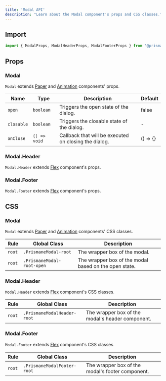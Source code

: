 ---
title: 'Modal API'
description: "Learn about the Modal component's props and CSS classes."
---

## Import

```js
import { ModalProps, ModalHeaderProps, ModalFooterProps } from '@prismane/core';
```

## Props

### Modal

`Modal` extends [Paper](/docs/components-api/paper-api) and [Animation](/docs/components-api/animation-api) components' props.

| Name       | Type         | Description                                           | Default  |
| ---------- | ------------ | ----------------------------------------------------- | -------- |
| `open`     | `boolean`    | Triggers the open state of the dialog.                | false    |
| `closable` | `boolean`    | Triggers the closable state of the dialog.            | -        |
| `onClose`  | `() => void` | Callback that will be executed on closing the dialog. | () => {} |

### Modal.Header

`Modal.Header` extends [Flex](/docs/components-api/flex-api) component's props.

### Modal.Footer

`Modal.Footer` extends [Flex](/docs/components-api/flex-api) component's props.

## CSS

### Modal

`Modal` extends [Paper](/docs/components-api/paper-api) and [Animation](/docs/components-api/animation-api) components' CSS classes.

| Rule   | Global Class               | Description                                           |
| ------ | -------------------------- | ----------------------------------------------------- |
| `root` | `.PrismaneModal-root`      | The wrapper box of the modal.                         |
| `root` | `.PrismaneModal-root-open` | The wrapper box of the modal based on the open state. |

### Modal.Header

`Modal.Header` extends [Flex](/docs/components-api/flex-api) component's CSS classes.

| Rule   | Global Class                | Description                                      |
| ------ | --------------------------- | ------------------------------------------------ |
| `root` | `.PrismaneModalHeader-root` | The wrapper box of the modal's header component. |

### Modal.Footer

`Modal.Footer` extends [Flex](/docs/components-api/flex-api) component's CSS classes.

| Rule   | Global Class                | Description                                      |
| ------ | --------------------------- | ------------------------------------------------ |
| `root` | `.PrismaneModalFooter-root` | The wrapper box of the modal's footer component. |
